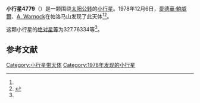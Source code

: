 {{Infobox planet
| bgcolour = #FFFFC0
| name = 4779 Whitley
| symbol = 
| image = 
| caption = 
| discovery = yes
| discovery_ref = 
| discoverer = [[愛德華·鮑威爾|愛德華·鮑威爾]]、[[A._Warnock|A. Warnock]]
| discovery_site = [[帕洛马山|帕洛马山]] 
| discovered = 1978年12月6日
| designations = yes
| mp_name = 
| named_after = 
| alt_names = 1978 XQ/ 1973 YK3 / 1986 EG2
| mp_category = [[主带小行星|主带小行星]]
| orbit_ref = <ref name="a">[http://ssd.jpl.nasa.gov/sbdb.cgi?sstr=4779 4779 Whitley] {{Wayback|url=http://ssd.jpl.nasa.gov/sbdb.cgi?sstr=4779 |date=20201124010638 }}，小行星數據庫瀏覽器（JPL Small-Body Database Browser）－[[美国国家航空航天局|美国国家航空航天局]]喷气推进实验室</ref>
| epoch = 2456400.5 (2013年4月18日更新)
| aphelion = {{convert|3.5873450|AU|km|3|abbr=on|lk=out}}
| perihelion = {{convert|2.8027870|AU|km|3|abbr=on}}
| semimajor = {{convert|3.1950660|AU|km|3|abbr=on}}
| eccentricity = 0.1227765
| period = 2086.018599 [[日|日]]<br />5.71[[儒略年|儒略年]]
| avg_speed = 
| inclination = 0.92805
| asc_node = 185.50363
| mean_anomaly = 
| arg_peri = 327.76334
| satellites = 
| physical_characteristics = yes
| dimensions = 
| mass = 
| density = 
| surface_grav = 
| escape_velocity = 
| sidereal_day = 
| axial_tilt = 
| pole_ecliptic_lat = 
| pole_ecliptic_lon = 
| albedo = 
| temperatures= 
| temp_name1 = 
| mean_temp_1 = 
| max_temp_1 = 
| temp_name2 = 
| max_temp_2 = 
| spectral_type = 
| abs_magnitude = 327.76334
}}

'''小行星4779'''（{{lang-en|4779 Whitley}}）是一颗围绕[[太阳|太阳]][[公转|公转]]的[[小行星|小行星]]。1978年12月6日，[[愛德華·鮑威爾|愛德華·鮑威爾]]、[[A._Warnock|A. Warnock]]在帕洛马山发现了此天体<ref name="a" /><ref>{{cite news|title=小行星列表|url=http://cfa-www.harvard.edu/iau/lists/NumberedMPs.txt|accessdate=2013-07-08|newspaper=哈佛大学|archive-date=2008-05-17|archive-url=https://web.archive.org/web/20080517010638/http://cfa-www.harvard.edu/iau/lists/NumberedMPs.txt|dead-url=no}}</ref>。

这颗小行星的[[绝对星等|绝对星等]]为327.76334等<ref name="a" />。

==参考文献==
{{reflist}}
{{Minor Planet Number|[[小行星4778|小行星4778]]|[[小行星4780|小行星4780]]}}

{{小天体}}

[[Category:小行星带天体|Category:小行星带天体]]
[[Category:1978年发现的小行星|Category:1978年发现的小行星]]

{{asteroid-stub}}